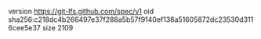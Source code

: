 version https://git-lfs.github.com/spec/v1
oid sha256:c218dc4b266497e37f288a5b57f9140ef138a51605872dc23530d3116cee5e37
size 2109
